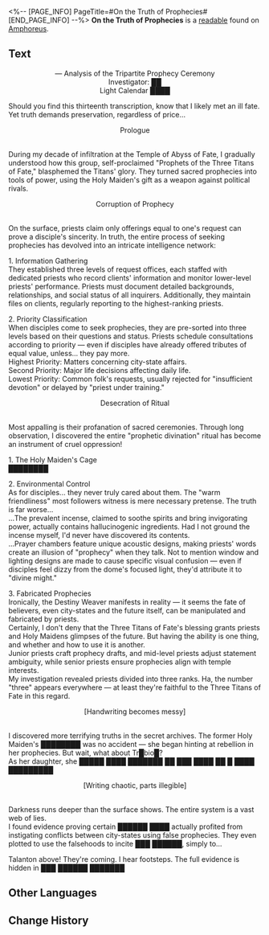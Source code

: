 <%-- [PAGE_INFO]
PageTitle=#On the Truth of Prophecies#
[END_PAGE_INFO] --%>
{{Readable Infobox
|id           = 500
|partIds      = 190824
|title        = 
|image        = Item On the Truth of Prophecies.png
|world        = Amphoreus
|parts        = 1
|author       = <!--to be added-->
|description  = Copy of an unknown investigator's report (13th edition). Some passages have been deliberately erased, making the full content indecipherable.
|part1        = On the Truth of Prophecies
|source1      = {{cx|Source missing}}
|characters   = Talanton
|factions     = 
}}
'''On the Truth of Prophecies''' is a [[readable]] found on [[Amphoreus]].
<!--
==Location==
{{Map Embed|<map name>|<marker id>}}
-->
==Text==
<div align="center">&mdash; Analysis of the Tripartite Prophecy Ceremony<br />
Investigator: ██<br />
Light Calendar ████</div>

Should you find this thirteenth transcription, know that I likely met an ill fate. Yet truth demands preservation, regardless of price...

<div align="center">Prologue</div><br />During my decade of infiltration at the Temple of Abyss of Fate, I gradually understood how this group, self-proclaimed "Prophets of the Three Titans of Fate," blasphemed the Titans' glory. They turned sacred prophecies into tools of power, using the Holy Maiden's gift as a weapon against political rivals.

<div align="center">Corruption of Prophecy</div><br />On the surface, priests claim only offerings equal to one's request can prove a disciple's sincerity. In truth, the entire process of seeking prophecies has devolved into an intricate intelligence network:

1. Information Gathering<br />
They established three levels of request offices, each staffed with dedicated priests who record clients' information and monitor lower-level priests' performance. Priests must document detailed backgrounds, relationships, and social status of all inquirers. Additionally, they maintain files on clients, regularly reporting to the highest-ranking priests.

2. Priority Classification<br />
When disciples come to seek prophecies, they are pre-sorted into three levels based on their questions and status. Priests schedule consultations according to priority &mdash; even if disciples have already offered tributes of equal value, unless... they pay more.<br />
Highest Priority: Matters concerning city-state affairs.<br />
Second Priority: Major life decisions affecting daily life.<br />
Lowest Priority: Common folk's requests, usually rejected for "insufficient devotion" or delayed by "priest under training."

<div align="center">Desecration of Ritual</div><br />Most appalling is their profanation of sacred ceremonies. Through long observation, I discovered the entire "prophetic divination" ritual has become an instrument of cruel oppression!

1. The Holy Maiden's Cage<br />
████████

2. Environmental Control<br />
As for disciples... they never truly cared about them. The "warm friendliness" most followers witness is mere necessary pretense. The truth is far worse...<br />
...The prevalent incense, claimed to soothe spirits and bring invigorating power, actually contains hallucinogenic ingredients. Had I not ground the incense myself, I'd never have discovered its contents.<br />
...Prayer chambers feature unique acoustic designs, making priests' words create an illusion of "prophecy" when they talk. Not to mention window and lighting designs are made to cause specific visual confusion &mdash; even if disciples feel dizzy from the dome's focused light, they'd attribute it to "divine might."

3. Fabricated Prophecies<br />
Ironically, the Destiny Weaver manifests in reality &mdash; it seems the fate of believers, even city-states and the future itself, can be manipulated and fabricated by priests.<br />
Certainly, I don't deny that the Three Titans of Fate's blessing grants priests and Holy Maidens glimpses of the future. But having the ability is one thing, and whether and how to use it is another.<br />
Junior priests craft prophecy drafts, and mid-level priests adjust statement ambiguity, while senior priests ensure prophecies align with temple interests.<br />
My investigation revealed priests divided into three ranks. Ha, the number "three" appears everywhere &mdash; at least they're faithful to the Three Titans of Fate in this regard.

<div align="center">[Handwriting becomes messy]</div><br />I discovered more terrifying truths in the secret archives. The former Holy Maiden's ████████ was no accident &mdash; she began hinting at rebellion in her prophecies. But wait, what about Tr█bio█?<br />
As her daughter, she █████ ████ ███████ ██ ███ ████ ██ █ ████ █████████

<div align="center">[Writing chaotic, parts illegible]</div><br />Darkness runs deeper than the surface shows. The entire system is a vast web of lies.<br />
I found evidence proving certain ██████ ████ actually profited from instigating conflicts between city-states using false prophecies. They even plotted to use the falsehoods to incite ███ ██████, simply to...

Talanton above! They're coming. I hear footsteps. The full evidence is hidden in ███ ██████ ███████

<!--
==Trivia==
* 
-->
==Other Languages==
{{Other Languages
|en   = On the Truth of Prophecies
|zhs  = 预言真相考
|zht  = 預言真相考
|ja   = 預言の真相に関する考察
|ko   = 예언의 진상 고찰
|es   = Estudio sobre la verdad de las profecías
|fr   = À propos la vérité des prophéties
|ru   = Анализ истинности пророчеств
|th   = ความจริงหลังคำพยากรณ์
|vi   = Xác Thực Chân Tướng Tiên Tri
|de   = Eine Untersuchung zur Wahrhaftigkeit der Prophezeiung
|id   = Uji Kebenaran Ramalan
|pt   = Da Veracidade das Profecias
}}

==Change History==
{{Change History|3.1}}